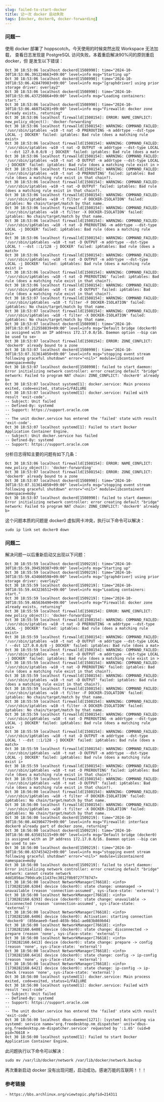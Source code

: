 ---
slug: failed-to-start-docker
title: 记一次 docker 启动失败
tags: [docker, docker0, docker-forwarding]
---

### 问题一

使用 docker 部署了 hoppscotch。今天使用的时候突然出现 Workspace 无法加载，
查看日志发现是 PostgreSQL 访问失败。本着重启解决90%问的原则重启 docker，但
是发生以下错误：

<!-- truncate -->

```
Oct 30 18:53:06 localhost dockerd[1508990]: time="2024-10-30T18:53:06.391224663+09:00" level=info msg="Starting up"
Oct 30 18:53:06 localhost dockerd[1508990]: time="2024-10-30T18:53:06.428470983+09:00" level=info msg="[graphdriver] using prior storage driver: overlay2"
Oct 30 18:53:06 localhost dockerd[1508990]: time="2024-10-30T18:53:06.437250864+09:00" level=info msg="Loading containers: start."
Oct 30 18:53:06 localhost dockerd[1508990]: time="2024-10-30T18:53:06.460754201+09:00" level=info msg="Firewalld: docker zone already exists, returning"
Oct 30 18:53:06 localhost firewalld[1508154]: ERROR: NAME_CONFLICT: new_policy_object(): 'docker-forwarding'
Oct 30 18:53:06 localhost firewalld[1508154]: WARNING: COMMAND_FAILED: '/usr/sbin/iptables -w10 -t nat -D PREROUTING -m addrtype --dst-type LOCAL -j DOCKER' failed: iptables: Bad rule (does a matching rule exist>
Oct 30 18:53:06 localhost firewalld[1508154]: WARNING: COMMAND_FAILED: '/usr/sbin/iptables -w10 -t nat -D OUTPUT -m addrtype --dst-type LOCAL ! --dst 127.0.0.0/8 -j DOCKER' failed: iptables: Bad rule (does a mat>
Oct 30 18:53:06 localhost firewalld[1508154]: WARNING: COMMAND_FAILED: '/usr/sbin/iptables -w10 -t nat -D OUTPUT -m addrtype --dst-type LOCAL -j DOCKER' failed: iptables: Bad rule (does a matching rule exist in >
Oct 30 18:53:06 localhost firewalld[1508154]: WARNING: COMMAND_FAILED: '/usr/sbin/iptables -w10 -t nat -D PREROUTING' failed: iptables: Bad rule (does a matching rule exist in that chain?).
Oct 30 18:53:06 localhost firewalld[1508154]: WARNING: COMMAND_FAILED: '/usr/sbin/iptables -w10 -t nat -D OUTPUT' failed: iptables: Bad rule (does a matching rule exist in that chain?).
Oct 30 18:53:06 localhost firewalld[1508154]: WARNING: COMMAND_FAILED: '/usr/sbin/iptables -w10 -t filter -F DOCKER-ISOLATION' failed: iptables: No chain/target/match by that name.
Oct 30 18:53:06 localhost firewalld[1508154]: WARNING: COMMAND_FAILED: '/usr/sbin/iptables -w10 -t filter -X DOCKER-ISOLATION' failed: iptables: No chain/target/match by that name.
Oct 30 18:53:06 localhost firewalld[1508154]: WARNING: COMMAND_FAILED: '/usr/sbin/ip6tables -w10 -t nat -D PREROUTING -m addrtype --dst-type LOCAL -j DOCKER' failed: ip6tables: Bad rule (does a matching rule exi>
Oct 30 18:53:06 localhost firewalld[1508154]: WARNING: COMMAND_FAILED: '/usr/sbin/ip6tables -w10 -t nat -D OUTPUT -m addrtype --dst-type LOCAL ! --dst ::1/128 -j DOCKER' failed: ip6tables: Bad rule (does a match>
Oct 30 18:53:06 localhost firewalld[1508154]: WARNING: COMMAND_FAILED: '/usr/sbin/ip6tables -w10 -t nat -D OUTPUT -m addrtype --dst-type LOCAL -j DOCKER' failed: ip6tables: Bad rule (does a matching rule exist i>
Oct 30 18:53:06 localhost firewalld[1508154]: WARNING: COMMAND_FAILED: '/usr/sbin/ip6tables -w10 -t nat -D PREROUTING' failed: ip6tables: Bad rule (does a matching rule exist in that chain?).
Oct 30 18:53:06 localhost firewalld[1508154]: WARNING: COMMAND_FAILED: '/usr/sbin/ip6tables -w10 -t nat -D OUTPUT' failed: ip6tables: Bad rule (does a matching rule exist in that chain?).
Oct 30 18:53:07 localhost firewalld[1508154]: WARNING: COMMAND_FAILED: '/usr/sbin/ip6tables -w10 -t filter -F DOCKER-ISOLATION' failed: ip6tables: No chain/target/match by that name.
Oct 30 18:53:07 localhost firewalld[1508154]: WARNING: COMMAND_FAILED: '/usr/sbin/ip6tables -w10 -t filter -X DOCKER-ISOLATION' failed: ip6tables: No chain/target/match by that name.
Oct 30 18:53:07 localhost dockerd[1508990]: time="2024-10-30T18:53:07.212558839+09:00" level=info msg="Default bridge (docker0) is assigned with an IP address 172.17.0.0/16. Daemon option --bip can be used to se>
Oct 30 18:53:07 localhost firewalld[1508154]: ERROR: ZONE_CONFLICT: 'docker0' already bound to a zone
Oct 30 18:53:07 localhost dockerd[1508990]: time="2024-10-30T18:53:07.313614050+09:00" level=info msg="stopping event stream following graceful shutdown" error="<nil>" module=libcontainerd namespace=moby
Oct 30 18:53:07 localhost dockerd[1508990]: failed to start daemon: Error initializing network controller: error creating default "bridge" network: Failed to program NAT chain: ZONE_CONFLICT: 'docker0' already b>
Oct 30 18:53:07 localhost systemd[1]: docker.service: Main process exited, code=exited, status=1/FAILURE
Oct 30 18:53:07 localhost systemd[1]: docker.service: Failed with result 'exit-code'.
-- Subject: Unit failed
-- Defined-By: systemd
-- Support: https://support.oracle.com
-- 
-- The unit docker.service has entered the 'failed' state with result 'exit-code'.
Oct 30 18:53:07 localhost systemd[1]: Failed to start Docker Application Container Engine.
-- Subject: Unit docker.service has failed
-- Defined-By: systemd
-- Support: https://support.oracle.com
```

分析日志得知主要的问题有如下几条：

```
Oct 30 18:53:06 localhost firewalld[1508154]: ERROR: NAME_CONFLICT: new_policy_object(): 'docker-forwarding'
Oct 30 18:53:07 localhost firewalld[1508154]: ERROR: ZONE_CONFLICT: 'docker0' already bound to a zone
Oct 30 18:53:07 localhost dockerd[1508990]: time="2024-10-30T18:53:07.313614050+09:00" level=info msg="stopping event stream following graceful shutdown" error="<nil>" module=libcontainerd namespace=moby
Oct 30 18:53:07 localhost dockerd[1508990]: failed to start daemon: Error initializing network controller: error creating default "bridge" network: Failed to program NAT chain: ZONE_CONFLICT: 'docker0' already b>
```

这个问题本质的问题是 docker0 虚拟网卡冲突，执行以下命令可以解决：

```
sudo ip link set docker0 down
```

### 问题二

解决问题一以后重新启动又出现以下问题：

```
Oct 30 18:55:59 localhost dockerd[1509219]: time="2024-10-30T18:55:59.394530387+09:00" level=info msg="Starting up"
Oct 30 18:55:59 localhost dockerd[1509219]: time="2024-10-30T18:55:59.434660598+09:00" level=info msg="[graphdriver] using prior storage driver: overlay2"
Oct 30 18:55:59 localhost dockerd[1509219]: time="2024-10-30T18:55:59.443236512+09:00" level=info msg="Loading containers: start."
Oct 30 18:55:59 localhost dockerd[1509219]: time="2024-10-30T18:55:59.465636490+09:00" level=info msg="Firewalld: docker zone already exists, returning"
Oct 30 18:55:59 localhost firewalld[1508154]: ERROR: NAME_CONFLICT: new_policy_object(): 'docker-forwarding'
Oct 30 18:55:59 localhost firewalld[1508154]: WARNING: COMMAND_FAILED: '/usr/sbin/iptables -w10 -t nat -D PREROUTING -m addrtype --dst-type LOCAL -j DOCKER' failed: iptables: Bad rule (does a matching rule exist>
Oct 30 18:55:59 localhost firewalld[1508154]: WARNING: COMMAND_FAILED: '/usr/sbin/iptables -w10 -t nat -D OUTPUT -m addrtype --dst-type LOCAL ! --dst 127.0.0.0/8 -j DOCKER' failed: iptables: Bad rule (does a mat>
Oct 30 18:55:59 localhost firewalld[1508154]: WARNING: COMMAND_FAILED: '/usr/sbin/iptables -w10 -t nat -D OUTPUT -m addrtype --dst-type LOCAL -j DOCKER' failed: iptables: Bad rule (does a matching rule exist in >
Oct 30 18:55:59 localhost firewalld[1508154]: WARNING: COMMAND_FAILED: '/usr/sbin/iptables -w10 -t nat -D PREROUTING' failed: iptables: Bad rule (does a matching rule exist in that chain?).
Oct 30 18:55:59 localhost firewalld[1508154]: WARNING: COMMAND_FAILED: '/usr/sbin/iptables -w10 -t nat -D OUTPUT' failed: iptables: Bad rule (does a matching rule exist in that chain?).
Oct 30 18:55:59 localhost firewalld[1508154]: WARNING: COMMAND_FAILED: '/usr/sbin/iptables -w10 -t filter -F DOCKER-ISOLATION' failed: iptables: No chain/target/match by that name.
Oct 30 18:55:59 localhost firewalld[1508154]: WARNING: COMMAND_FAILED: '/usr/sbin/iptables -w10 -t filter -X DOCKER-ISOLATION' failed: iptables: No chain/target/match by that name.
Oct 30 18:55:59 localhost firewalld[1508154]: WARNING: COMMAND_FAILED: '/usr/sbin/ip6tables -w10 -t nat -D PREROUTING -m addrtype --dst-type LOCAL -j DOCKER' failed: ip6tables: Bad rule (does a matching rule exi>
Oct 30 18:55:59 localhost firewalld[1508154]: WARNING: COMMAND_FAILED: '/usr/sbin/ip6tables -w10 -t nat -D OUTPUT -m addrtype --dst-type LOCAL ! --dst ::1/128 -j DOCKER' failed: ip6tables: Bad rule (does a match>
Oct 30 18:55:59 localhost firewalld[1508154]: WARNING: COMMAND_FAILED: '/usr/sbin/ip6tables -w10 -t nat -D OUTPUT -m addrtype --dst-type LOCAL -j DOCKER' failed: ip6tables: Bad rule (does a matching rule exist i>
Oct 30 18:55:59 localhost firewalld[1508154]: WARNING: COMMAND_FAILED: '/usr/sbin/ip6tables -w10 -t nat -D PREROUTING' failed: ip6tables: Bad rule (does a matching rule exist in that chain?).
Oct 30 18:55:59 localhost firewalld[1508154]: WARNING: COMMAND_FAILED: '/usr/sbin/ip6tables -w10 -t nat -D OUTPUT' failed: ip6tables: Bad rule (does a matching rule exist in that chain?).
Oct 30 18:56:00 localhost firewalld[1508154]: WARNING: COMMAND_FAILED: '/usr/sbin/ip6tables -w10 -t filter -F DOCKER-ISOLATION' failed: ip6tables: No chain/target/match by that name.
Oct 30 18:56:00 localhost firewalld[1508154]: WARNING: COMMAND_FAILED: '/usr/sbin/ip6tables -w10 -t filter -X DOCKER-ISOLATION' failed: ip6tables: No chain/target/match by that name.
Oct 30 18:56:00 localhost dockerd[1509219]: time="2024-10-30T18:56:00.443904779+09:00" level=info msg="Firewalld: interface docker0 already part of docker zone, returning"
Oct 30 18:56:00 localhost dockerd[1509219]: time="2024-10-30T18:56:00.635015115+09:00" level=info msg="Default bridge (docker0) is assigned with an IP address 172.17.0.0/16. Daemon option --bip can be used to se>
Oct 30 18:56:00 localhost dockerd[1509219]: time="2024-10-30T18:56:00.637453422+09:00" level=info msg="stopping event stream following graceful shutdown" error="<nil>" module=libcontainerd namespace=moby
Oct 30 18:56:00 localhost dockerd[1509219]: failed to start daemon: Error initializing network controller: error creating default "bridge" network: cannot create network 4dd1856ac790dca9c11437ec3012f0b9727f78747>
Oct 30 18:56:00 localhost NetworkManager[76618]: <info>  [1730282160.6384] device (docker0): state change: unmanaged -> unavailable (reason 'connection-assumed', sys-iface-state: 'external')
Oct 30 18:56:00 localhost NetworkManager[76618]: <info>  [1730282160.6393] device (docker0): state change: unavailable -> disconnected (reason 'connection-assumed', sys-iface-state: 'external')
Oct 30 18:56:00 localhost NetworkManager[76618]: <info>  [1730282160.6406] device (docker0): Activation: starting connection 'docker0' (856eaee9-faed-403b-9da1-ae083b869b04)
Oct 30 18:56:00 localhost NetworkManager[76618]: <info>  [1730282160.6408] device (docker0): state change: disconnected -> prepare (reason 'none', sys-iface-state: 'external')
Oct 30 18:56:00 localhost NetworkManager[76618]: <info>  [1730282160.6413] device (docker0): state change: prepare -> config (reason 'none', sys-iface-state: 'external')
Oct 30 18:56:00 localhost NetworkManager[76618]: <info>  [1730282160.6416] device (docker0): state change: config -> ip-config (reason 'none', sys-iface-state: 'external')
Oct 30 18:56:00 localhost NetworkManager[76618]: <info>  [1730282160.6421] device (docker0): state change: ip-config -> ip-check (reason 'none', sys-iface-state: 'external')
Oct 30 18:56:00 localhost systemd[1]: docker.service: Main process exited, code=exited, status=1/FAILURE
Oct 30 18:56:00 localhost systemd[1]: docker.service: Failed with result 'exit-code'.
-- Subject: Unit failed
-- Defined-By: systemd
-- Support: https://support.oracle.com
-- 
-- The unit docker.service has entered the 'failed' state with result 'exit-code'.
Oct 30 18:56:00 localhost dbus-daemon[1271]: [system] Activating via systemd: service name='org.freedesktop.nm_dispatcher' unit='dbus-org.freedesktop.nm-dispatcher.service' requested by ':1.65' (uid=0 pid=76618 >
Oct 30 18:56:00 localhost systemd[1]: Failed to start Docker Application Container Engine.
```

此问题执行以下命令可以解决：

```
sudo mv /var/lib/docker/network /var/lib/docker/network.backup
```

再次重新启动 docker 没有出现问题，启动成功。感谢万能的互联网！！！

### 参考链接

    - https://bbs.archlinux.org/viewtopic.php?id=214311